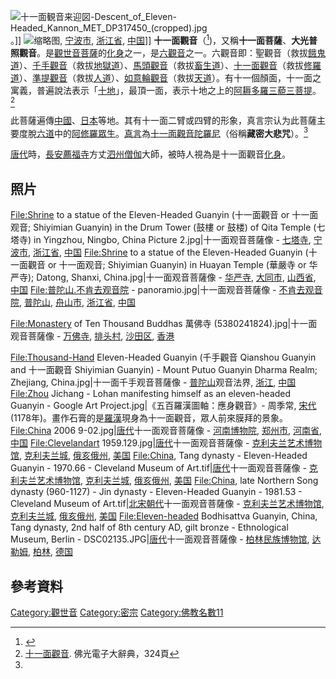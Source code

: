 [[File:十一面観音来迎図-Descent_of_Eleven-Headed_Kannon_MET_DP317450_(cropped).jpg|thumb]]。]]
[[File:Shrine_to_a_statue_of_the_Eleven-Headed_Guanyin_(十一面觀音_or_十一面观音;_Shiyimian_Guanyin)_in_the_Drum_Tower_(鼓樓_or_鼓楼)_of_Qita_Temple_(七塔寺)_in_Yingzhou,_Ningbo,_China_Picture_3.jpg|缩略图]], [[宁波市|宁波市]], [[浙江省|浙江省]], [[中国|中国]]]]
'''十一面觀音'''（{{lang-sa|Ekādaśamukha Avalokiteśvara}}<ref>{{cite book|title=''Esoteric Buddhism and the Tantras in East Asia''|url=https://books.google.com/books?id=MOJ5DwAAQBAJ&pg=PA95|date=2010-12-10|publisher=BRILL|isbn=978-90-04-20401-0|page=95頁|access-date=2018-11-17|archive-date=2020-08-09|archive-url=https://web.archive.org/web/20200809155319/https://books.google.com/books?id=MOJ5DwAAQBAJ&pg=PA95|dead-url=no}}</ref>)，又稱'''十一面菩薩'''、'''大光普照觀音'''。是[[觀世音菩薩|觀世音菩薩]]的[[化身|化身]]之一，是[[六觀音|六觀音]]之一。六觀音即：聖觀音（救拔[[餓鬼道|餓鬼道]]）、[[千手千眼觀世音菩薩|千手觀音]]（救拔[[地獄道|地獄道]]）、[[馬頭觀音|馬頭觀音]]（救拔[[畜生道|畜生道]]）、[[十一面觀音|十一面觀音]]（救拔[[修羅道|修羅道]]）、[[準提觀音|準提觀音]]（救拔[[人道|人道]]）、[[如意輪觀音|如意輪觀音]]（救拔[[天人_(佛教)|天道]]）。有十一個顏面，十一面之寓義，普遍說法表示「[[十地|十地]]」，最頂一面，表示十地之上的[[阿耨多罗三藐三菩提|阿耨多羅三藐三菩提]]。<ref name="佛光">[https://www.buddhistdoor.org/tc/dictionary/details/%E5%8D%81%E4%B8%80%E9%9D%A2%E8%A7%80%E9%9F%B3 十一面觀音]{{Dead link|date=2019年12月 |bot=InternetArchiveBot |fix-attempted=yes }}. 佛光電子大辭典，324頁</ref>

此菩薩遍傳[[中國|中國]]、[[日本|日本]]等地。其有十一面二臂或四臂的形象，真言宗认为此菩薩主要度脫[[六道|六道]]中的[[阿修羅|阿修羅]][[眾生|眾生]]。[[真言|真言]]為[[十一面觀音陀羅尼|十一面觀音陀羅尼]]（俗稱'''藏密大悲咒'''）。<ref name="佛光" />

[[唐代|唐代]]時，[[長安|長安]][[薦福寺|薦福寺]]方丈[[泗州僧伽|泗州僧伽]]大師，被時人視為是十一面觀音[[化身|化身]]。



{{Commons Category|Eleven-faced Guanyin}}

== 照片 ==
<gallery class="center" widths="230" heights="230">
File:Shrine to a statue of the Eleven-Headed Guanyin (十一面觀音 or 十一面观音; Shiyimian Guanyin) in the Drum Tower (鼓樓 or 鼓楼) of Qita Temple (七塔寺) in Yingzhou, Ningbo, China Picture 2.jpg|十一面观音菩薩像 - [[七塔寺|七塔寺]], [[宁波市|宁波市]], [[浙江省|浙江省]], [[中国|中国]]
File:Shrine to a statue of the Eleven-Headed Guanyin (十一面觀音 or 十一面观音; Shiyimian Guanyin) in Huayan Temple (華嚴寺 or 华严寺); Datong, Shanxi, China.jpg|十一面观音菩薩像 - [[华严寺_(大同)|华严寺]], [[大同市|大同市]], [[山西省|山西省]],  [[中国|中国]]
File:普陀山.不肯去观音院 - panoramio.jpg|十一面观音菩薩像 - [[不肯去观音院|不肯去观音院]], [[普陀山|普陀山]], [[舟山市|舟山市]], [[浙江省|浙江省]], [[中国|中国]]

File:Monastery of Ten Thousand Buddhas 萬佛寺 (5380241824).jpg|十一面观音菩薩像 - [[萬佛寺|万佛寺]], [[排頭村|排头村]], [[沙田區|沙田区]], [[香港|香港]]

File:Thousand-Hand Eleven-Headed Guanyin (千手觀音 Qianshou Guanyin and 十一面觀音 Shiyimian Guanyin) - Mount Putuo Guanyin Dharma Realm; Zhejiang, China.jpg|十一面千手观音菩薩像 - [[普陀山|普陀山]]观音法界, [[浙江省|浙江]], [[中國|中国]]
File:Zhou Jichang - Lohan manifesting himself as an eleven-headed Guanyin - Google Art Project.jpg|《五百羅漢圖軸：應身觀音》- 周季常, [[宋朝|宋代]] (1178年)。畫作石膏的是[[阿罗汉|羅漢]]現身為十一面觀音，眾人前來膜拜的景象。
File:China 2006 9-02.jpg|[[唐朝|唐代]]十一面观音菩薩像 - [[河南博物院|河南博物院]], [[郑州市|郑州市]], [[河南省|河南省]], [[中国|中国]]
File:Clevelandart 1959.129.jpg|[[唐朝|唐代]]十一面观音菩薩像 - [[克利夫蘭藝術博物館|克利夫兰艺术博物馆]], [[克利夫兰|克利夫兰城]], [[俄亥俄州|俄亥俄州]], [[美国|美国]]
File:China, Tang dynasty - Eleven-Headed Guanyin - 1970.66 - Cleveland Museum of Art.tif|[[唐朝|唐代]]十一面观音菩薩像 - [[克利夫蘭藝術博物館|克利夫兰艺术博物馆]], [[克利夫兰|克利夫兰城]], [[俄亥俄州|俄亥俄州]], [[美国|美国]]
File:China, late Northern Song dynasty (960-1127) - Jin dynasty - Eleven-Headed Guanyin - 1981.53 - Cleveland Museum of Art.tif|[[北宋|北宋朝代]]十一面观音菩薩像 - [[克利夫蘭藝術博物館|克利夫兰艺术博物馆]], [[克利夫兰|克利夫兰城]], [[俄亥俄州|俄亥俄州]], [[美国|美国]]
File:Eleven-headed Bodhisattva Guanyin, China, Tang dynasty, 2nd half of 8th century AD, gilt bronze - Ethnological Museum, Berlin - DSC02135.JPG|[[唐朝|唐代]]十一面观音菩薩像 - [[柏林民族博物館|柏林民族博物馆]], [[達拉謨|达勒姆]], [[柏林|柏林]], [[德國|德国]]   
</gallery>

==參考資料==
{{Reflist}}{{六觀音}}
[[Category:觀世音|Category:觀世音]]

[[Category:密宗|Category:密宗]]
[[Category:佛教名數11|Category:佛教名數11]]